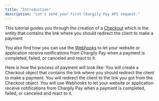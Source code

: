```yaml
---
title: "Introduction"
description: "Let's send your first Chargily Pay API request."
---
```


This tutorial guides you through the creation of a [Checkout](https://dev.chargily.com/pay-v2/api-reference/checkouts/checkout-object "Checkout") which is the entity that contains the link where you should redirect the client to make a payment

You also find how you can use the [Webhooks](/pay-v2/webhooks "Webhook") to let your website or application receive notifications from Chargily Pay when a payment is completed, failed, or canceled and react to it.

Here is how the process of payment will look like:
<Steps>
  <Step title="The creation of a Checkout">
      You will create a Checkout object that contains the link where you should redirect the client to make a payment.
  </Step>
  <Step title="The redirection of the client to the link">
      You will redirect the client to the link you got from the Checkout object.
  </Step>
  <Step title="Use Webhooks to react to payments">
      You will use Webhooks to let your website or application receive notifications from Chargily Pay when a payment is completed, failed, or canceled and react to it.
  </Step>
</Steps>

<Card title="Create a Checkout" icon="credit-card" href="/pay-v2/the-quick-guide/create-a-checkout">
</Card>